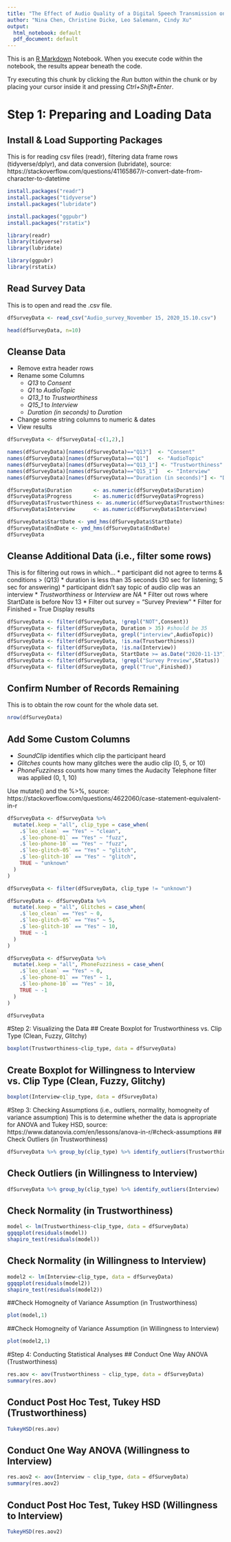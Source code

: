 ```yaml
---
title: "The Effect of Audio Quality of a Digital Speech Transmission on Perceived Trustworthiness"
author: "Nina Chen, Christine Dicke, Leo Salemann, Cindy Xu"
output:
  html_notebook: default
  pdf_document: default
---
```


This is an [R Markdown](http://rmarkdown.rstudio.com) Notebook. When you execute code within the notebook, the results appear beneath the code. 

Try executing this chunk by clicking the *Run* button within the chunk or by placing your cursor inside it and pressing *Ctrl+Shift+Enter*. 

# Step 1: Preparing and Loading Data
## Install & Load Supporting Packages
This is for reading csv files (readr), filtering data frame rows (tidyverse/dplyr), and data conversion (lubridate), source: https://stackoverflow.com/questions/41165867/r-convert-date-from-character-to-datetime
```r
install.packages("readr")
install.packages("tidyverse")
install.packages("lubridate")

install.packages("ggpubr") 
install.packages("rstatix")

library(readr)
library(tidyverse)
library(lubridate)

library(ggpubr)
library(rstatix)
```

## Read Survey Data
This is to open and read the .csv file.
```r
dfSurveyData <- read_csv("Audio_survey_November 15, 2020_15.10.csv")

head(dfSurveyData, n=10)
```

## Cleanse Data  
* Remove extra header rows
* Rename some Columns
  - _Q13_ to _Consent_
  - _Q1_ to _AudioTopic_
  - _Q13_1_ to _Trustworthiness_
  - _Q15_1_ to _Interview_
  - _Duration (in seconds)_ to _Duration_
* Change some string columns to numeric & dates
* View results

```r
dfSurveyData <- dfSurveyData[-c(1,2),]

names(dfSurveyData)[names(dfSurveyData)=="Q13"]  <- "Consent"
names(dfSurveyData)[names(dfSurveyData)=="Q1"]   <- "AudioTopic"
names(dfSurveyData)[names(dfSurveyData)=="Q13_1"] <- "Trustworthiness"
names(dfSurveyData)[names(dfSurveyData)=="Q15_1"]   <- "Interview"
names(dfSurveyData)[names(dfSurveyData)=="Duration (in seconds)"] <- "Duration"

dfSurveyData$Duration       <- as.numeric(dfSurveyData$Duration)
dfSurveyData$Progress       <- as.numeric(dfSurveyData$Progress)
dfSurveyData$Trustworthiness <- as.numeric(dfSurveyData$Trustworthiness)
dfSurveyData$Interview      <- as.numeric(dfSurveyData$Interview)

dfSurveyData$StartDate <- ymd_hms(dfSurveyData$StartDate)
dfSurveyData$EndDate <- ymd_hms(dfSurveyData$EndDate)
dfSurveyData
```

## Cleanse Additional Data (i.e., filter some rows)
This is for filtering out rows in which...
* participant did not agree to terms & conditions > (Q13)
* duration is less than 35 seconds (30 sec for listening; 5 sec for answering)
* participant didn't say topic of audio clip was an interview
* _Trustworthiness_ or _Interview_ are _NA_
* Filter out rows where StartDate is before Nov 13
* Filter out survey = "Survey Preview"
* Filter for Finished = True
Display results
```r
dfSurveyData <- filter(dfSurveyData, !grepl("NOT",Consent))
dfSurveyData <- filter(dfSurveyData, Duration > 35) #should be 35
dfSurveyData <- filter(dfSurveyData, grepl("interview",AudioTopic))
dfSurveyData <- filter(dfSurveyData, !is.na(Trustworthiness))
dfSurveyData <- filter(dfSurveyData, !is.na(Interview))
dfSurveyData <- filter(dfSurveyData, StartDate >= as.Date("2020-11-13"))
dfSurveyData <- filter(dfSurveyData, !grepl("Survey Preview",Status))
dfSurveyData <- filter(dfSurveyData, grepl("True",Finished))
```

## Confirm Number of Records Remaining
This is to obtain the row count for the whole data set.
```r
nrow(dfSurveyData)
```

## Add Some Custom Columns
* _SoundClip_ identifies which clip the participant heard
* _Glitches_ counts how many glitches were the audio clip (0, 5, or 10)
* _PhoneFuzziness_ counts how many times the Audacity Telephone filter was applied (0, 1, 10)

Use mutate() and the %>%, source: https://stackoverflow.com/questions/4622060/case-statement-equivalent-in-r

```r

dfSurveyData <- dfSurveyData %>%
  mutate(.keep = "all", clip_type = case_when(
    .$`leo_clean` == "Yes" ~ "clean",
    .$`leo-phone-01` == "Yes" ~ "fuzz",
    .$`leo-phone-10` == "Yes" ~ "fuzz",
    .$`leo-glitch-05` == "Yes" ~ "glitch",
    .$`leo-glitch-10` == "Yes" ~ "glitch",
    TRUE ~ "unknown"
  )
)

dfSurveyData <- filter(dfSurveyData, clip_type != "unknown")

dfSurveyData <- dfSurveyData %>%
  mutate(.keep = "all", Glitches = case_when(
    .$`leo_clean` == "Yes" ~ 0,
    .$`leo-glitch-05` == "Yes" ~ 5,
    .$`leo-glitch-10` == "Yes" ~ 10,
    TRUE ~ -1
  )
)

dfSurveyData <- dfSurveyData %>%
  mutate(.keep = "all", PhoneFuzziness = case_when(
    .$`leo_clean` == "Yes" ~ 0,
    .$`leo-phone-01` == "Yes" ~ 1,
    .$`leo-phone-10` == "Yes" ~ 10,
    TRUE ~ -1
  )
)

dfSurveyData
```

#Step 2: Visualizing the Data
## Create Boxplot for Trustworthiness vs. Clip Type (Clean, Fuzzy, Glitchy)
```r
boxplot(Trustworthiness~clip_type, data = dfSurveyData)
```

## Create Boxplot for Willingness to Interview vs. Clip Type (Clean, Fuzzy, Glitchy)
```r
boxplot(Interview~clip_type, data = dfSurveyData)
```

#Step 3: Checking Assumptions (i.e., outliers, normality, homogneity of variance assumption)
This is to determine whether the data is appropriate for ANOVA and Tukey HSD, source: https://www.datanovia.com/en/lessons/anova-in-r/#check-assumptions
## Check Outliers (in Trustworthiness)
```r
dfSurveyData %>% group_by(clip_type) %>% identify_outliers(Trustworthiness) 
```

## Check Outliers (in Willingness to Interview)
```r
dfSurveyData %>% group_by(clip_type) %>% identify_outliers(Interview) 
```

## Check Normality (in Trustworthiness)
```r
model <- lm(Trustworthiness~clip_type, data = dfSurveyData)
ggqqplot(residuals(model))
shapiro_test(residuals(model))
```

## Check Normality (in Willingness to Interview)
```r
model2 <- lm(Interview~clip_type, data = dfSurveyData)
ggqqplot(residuals(model2))
shapiro_test(residuals(model2))
```

##Check Homogneity of Variance Assumption (in Trustworthiness)
```r
plot(model,1)
```

##Check Homogneity of Variance Assumption (in Willingness to Interview)
```r
plot(model2,1)
```

#Step 4: Conducting Statistical Analyses
## Conduct One Way ANOVA (Trustworthiness)
```r
res.aov <- aov(Trustworthiness ~ clip_type, data = dfSurveyData)
summary(res.aov)
```

## Conduct Post Hoc Test, Tukey HSD (Trustworthiness)
```r
TukeyHSD(res.aov)
```

## Conduct One Way ANOVA (Willingness to Interview)
```r
res.aov2 <- aov(Interview ~ clip_type, data = dfSurveyData)
summary(res.aov2)
```

## Conduct Post Hoc Test, Tukey HSD (Willingness to Interview)
```r
TukeyHSD(res.aov2)
```